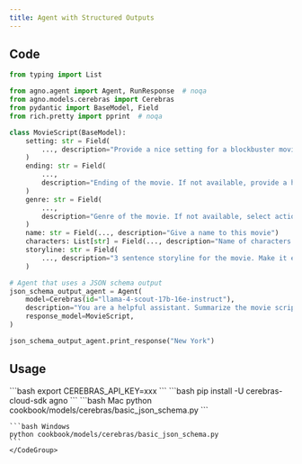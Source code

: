 ```yaml
---
title: Agent with Structured Outputs
---
```


## Code

```python cookbook/models/cerebras/basic_json_schema.py
from typing import List

from agno.agent import Agent, RunResponse  # noqa
from agno.models.cerebras import Cerebras
from pydantic import BaseModel, Field
from rich.pretty import pprint  # noqa

class MovieScript(BaseModel):
    setting: str = Field(
        ..., description="Provide a nice setting for a blockbuster movie."
    )
    ending: str = Field(
        ...,
        description="Ending of the movie. If not available, provide a happy ending.",
    )
    genre: str = Field(
        ...,
        description="Genre of the movie. If not available, select action, thriller or romantic comedy.",
    )
    name: str = Field(..., description="Give a name to this movie")
    characters: List[str] = Field(..., description="Name of characters for this movie.")
    storyline: str = Field(
        ..., description="3 sentence storyline for the movie. Make it exciting!"
    )

# Agent that uses a JSON schema output
json_schema_output_agent = Agent(
    model=Cerebras(id="llama-4-scout-17b-16e-instruct"),
    description="You are a helpful assistant. Summarize the movie script based on the location in a JSON object.",
    response_model=MovieScript,
)

json_schema_output_agent.print_response("New York")
```

## Usage

<Steps>
  <Snippet file="create-venv-step.mdx" />

  <Step title="Set your API key">
    ```bash
    export CEREBRAS_API_KEY=xxx
    ```
  </Step>

  <Step title="Install libraries">
    ```bash
    pip install -U cerebras-cloud-sdk agno
    ```
  </Step>

  <Step title="Run Agent">
    <CodeGroup>
    ```bash Mac
    python cookbook/models/cerebras/basic_json_schema.py
    ```

    ```bash Windows
    python cookbook/models/cerebras/basic_json_schema.py
    ```
    </CodeGroup>
  </Step>
</Steps>
